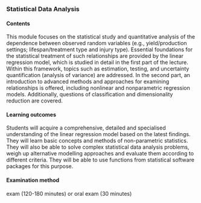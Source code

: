 ### Statistical Data Analysis

#### Contents
This module focuses on the statistical study and quantitative analysis of the dependence between observed random variables (e.g., yield/production settings; lifespan/treatment type and injury type).
Essential foundations for the statistical treatment of such relationships are provided by the linear regression model, which is studied in detail in the first part of the lecture.
Within this framework, topics such as estimation, testing, and uncertainty quantification (analysis of variance) are addressed.
In the second part, an introduction to advanced methods and approaches for examining relationships is offered, including nonlinear and nonparametric regression models.
Additionally, questions of classification and dimensionality reduction are covered.

#### Learning outcomes
Students will acquire a comprehensive, detailed and specialised understanding of the linear regression model based on the latest findings. They will learn basic concepts and methods of non-parametric statistics. They will also be able to solve complex statistical data analysis problems, weigh up alternative modelling approaches and evaluate them according to different criteria. They will be able to use functions from statistical software packages for this purpose.

#### Examination method
exam (120-180 minutes) or oral exam (30 minutes)